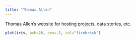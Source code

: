 ---
title: "Thomas Allen"
---

Thomas Allen's website for hosting projects, data stories, etc.

```{r}
plot(iris, pch=20, cex=.5, col="firebrick")
```
